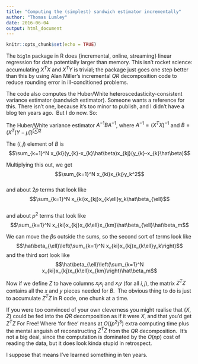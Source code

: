 ```yaml
---
title: "Computing the (simplest) sandwich estimator incrementally"
author: "Thomas Lumley"
date: 2016-06-04
output: html_document
---
```


```r
knitr::opts_chunk$set(echo = TRUE)
```

 The `biglm` package in R does {incremental, online, streaming} linear regression for data potentially larger than memory. This isn’t rocket science: accumulating $X^TX$ and $X^TY$ is trivial; the package just goes one step better than this by using Alan Miller’s incremental $QR$ decomposition code to reduce rounding error in ill-conditioned problems. 

The code also computes the Huber/White heteroscedasticity-consistent variance estimator (sandwich estimator). Someone wants a reference for this. There isn’t one, because it’s too minor to publish, and I didn’t have a blog ten years ago.  But I do now. So:

The Huber/White variance estimator $A^{-1}BA^{-1}$, where $A^{-1}=(X^TX)^{-1}$ and $B=\left(X^T(Y-\hat\mu)\right)^{\otimes 2}$

The $(i,j)$ element of $B$ is  
$$\sum_{k=1}^N x_{ki}(y_{k}-x_{k}\hat\beta)x_{kj}(y_{k}-x_{k}\hat\beta)$$

Multiplying this out, we get  
$$\sum_{k=1}^N x_{ki}x_{kj}y_k^2$$  
and about $2p$ terms that look like  
$$\sum_{k=1}^N x_{ki}x_{kj}x_{k\ell}y_k\hat\beta_{\ell}$$  
and about $p^2$ terms that look like  
$$\sum_{k=1}^N x_{ki}x_{kj}x_{k\ell}x_{km}\hat\beta_{\ell}\hat\beta_m$$  

We can move the $\beta$s outside the sums, so the second sort of terms look like
$$\hat\beta_{\ell}\left(\sum_{k=1}^N x_{ki}x_{kj}x_{k\ell}y_k\right)$$
and the third sort look like
$$\hat\beta_{\ell}\left(\sum_{k=1}^N x_{ki}x_{kj}x_{k\ell}x_{km}\right)\hat\beta_m$$

Now if we define $Z$ to have columns $x_ix_j$ and $x_iy$ (for all $i,\,j$), the matrix $Z^TZ$ contains all the $x$ and $y$ pieces needed for $B$.  The obvious thing to do is just to accumulate $Z^TZ$ in R code, one chunk at a time.

If you were too convinced of your own cleverness you might realise that $(X,Z)$ could be fed into the $QR$ decomposition as if it were $X$, and that you’d get $Z^TZ$ For Free! Where ‘for free’ means at $O((p^2)^3)$ extra computing time plus the mental anguish of reconstructing $Z^TZ$ from the $QR$ decomposition.  It’s not a big deal, since the computation is dominated by the $O(np)$ cost of reading the data, but it does look kinda stupid in retrospect.

I suppose that means I’ve learned something in ten years.
